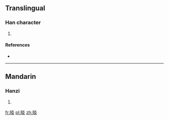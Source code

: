 ==Translingual==

===Han character===
{{Han char|rn=72|rad=日|as=08|sn=12|four=6908<sub>9</sub>|canj=日火火 (AFF)|ids=⿰[[日]][[炎]]}}

# {{defn|Han|sort=日08}}

====References====
* {{Han ref|kx=0496.340|dkj=13986|hdz=21522.010|uh=6671|ud=26225|bh=D9A5|bd=55717}}

----

==Mandarin==

===Hanzi===
{{cmn-hanzi|pin=[[shǎn]] ([[shan3]])|wg=shan<sup>3</sup>}}

# {{defn|lang=cmn|sort=日08}}

[[fr:晱]]
[[pl:晱]]
[[zh:晱]]